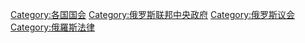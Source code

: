{{Catmore}}

[[Category:各国国会|Category:各国国会]]
[[Category:俄罗斯联邦中央政府|Category:俄罗斯联邦中央政府]]
[[Category:俄罗斯议会|Category:俄罗斯议会]]
[[Category:俄羅斯法律|Category:俄羅斯法律]]